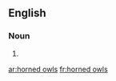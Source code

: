 
==English==

===Noun===
{{head|en|plural}}

# {{plural of|horned owl|lang=en|nocat=1}}

[[ar:horned owls]]
[[fr:horned owls]]